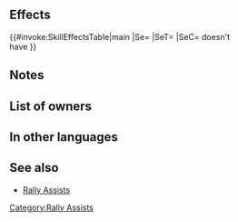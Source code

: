 {{Assist
|tagid=SID_速さの応援
|name=Rally Speed
|range=1
|effect=Grants Spd+4 to target ally for 1 turn.
|cost=150
|exclusive=0
|required=-
|canUseMove={{MoveList|all}}
|canUseWeapon={{WeaponList|exclude=Staff}}
|properties=random_all,random_inherit_base
}}
==Effects==
{{#invoke:SkillEffectsTable|main
|Se={{Eft|Bonuses|Spd|4}}
|SeT={{Tgt|Target Ally}}
|SeC={{Tgt|Target Ally}} doesn't<br>have {{SEt|Isolation}}
}}
==Notes==
{{Bonuses}}
==List of owners==
{{Skill Hero List}}
==In other languages==
{{OtherLanguages
|japanese=速さの応援
|german=Ges. sammeln
|spanishEU=Potenciar Vel
|spanishLA=Potenciar Vel.
|french=Ralliement : Vit
|italian=Sprone Vel
|chineseTW=速度支援
|portuguese=Veloc. nímia
}}
==See also==
* [[Rally Assists]]
{{Assists Navbox}}
[[Category:Rally Assists]]